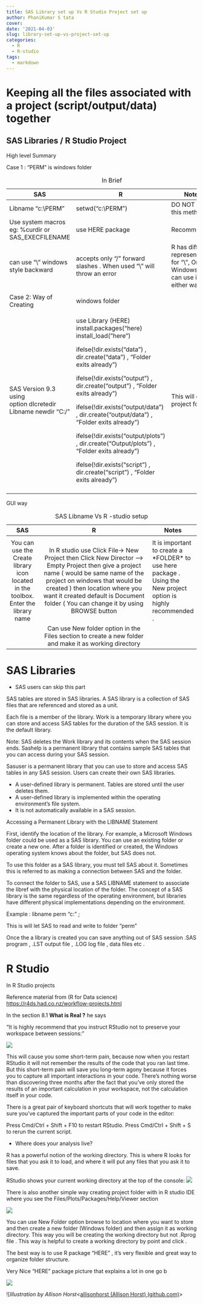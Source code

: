 ```yaml
---
title: SAS Library set up Vs R Studio Project set up 
author: PhaniKumar S tata
cover:  
date: '2021-04-03'
slug: library-set-up-vs-project-set-up
categories:
  - R
  - R-studio
tags:
  - markdown
---
```


# Keeping all the files associated with a project (script/output/data) together

## SAS Libraries / R Studio Project

High level Summary

Case 1 : "PERM" is windows folder

+---------------------------------------------------+-------------------------------------------------------------------------------------------+-------------------------------------------------------------------------------+
| SAS                                               | R                                                                                         | Notes                                                                         |
+===================================================+===========================================================================================+===============================================================================+
| Libname "c:\\PERM"                                | setwd("c:\\PERM")                                                                         | DO NOT USE this method                                                        |
+---------------------------------------------------+-------------------------------------------------------------------------------------------+-------------------------------------------------------------------------------+
| Use system macros eg: %curdir or SAS_EXECFILENAME | use HERE package                                                                          | Recommended                                                                   |
+---------------------------------------------------+-------------------------------------------------------------------------------------------+-------------------------------------------------------------------------------+
| can use "\\" windows style backward               | accepts only "/" forward slashes . When used "\\" will throw an error                     | R has different representation for "\\", On Windows you can use it either way |
+---------------------------------------------------+-------------------------------------------------------------------------------------------+-------------------------------------------------------------------------------+
|                                                   |                                                                                           |                                                                               |
+---------------------------------------------------+-------------------------------------------------------------------------------------------+-------------------------------------------------------------------------------+
| Case 2: Way of Creating                           | windows folder                                                                            |                                                                               |
+---------------------------------------------------+-------------------------------------------------------------------------------------------+-------------------------------------------------------------------------------+
| SAS Version 9.3 using\                            | use Library (HERE) install.packages("here) install_load("here")                           | This will create project folders                                              |
| option dlcretedir\                                |                                                                                           |                                                                               |
| Libname newdir "C:/"                              | ifelse(!dir.exists("data") , dir.create("data") , "Folder exits already")                 |                                                                               |
|                                                   |                                                                                           |                                                                               |
|                                                   | ifelse(!dir.exists("output") , dir.create("output") , "Folder exits already")             |                                                                               |
|                                                   |                                                                                           |                                                                               |
|                                                   | ifelse(!dir.exists("output/data") , dir.create("output/data") , "Folder exits already")   |                                                                               |
|                                                   |                                                                                           |                                                                               |
|                                                   | ifelse(!dir.exists("output/plots") , dir.create("Output/plots") , "Folder exits already") |                                                                               |
|                                                   |                                                                                           |                                                                               |
|                                                   | ifelse(!dir.exists("script") , dir.create("script") , "Folder exits already")             |                                                                               |
+---------------------------------------------------+-------------------------------------------------------------------------------------------+-------------------------------------------------------------------------------+
|                                                   |                                                                                           |                                                                               |
+---------------------------------------------------+-------------------------------------------------------------------------------------------+-------------------------------------------------------------------------------+

: In Brief

GUI way

+------------------------------------------------------------------------------------+----------------------------------------------------------------------------------------------------------------------------------------------------------------------------------------------------------------------------------------------------------------------------------------------------+-------------------------------------------------------------------------------------------------------------------+
| SAS                                                                                | R                                                                                                                                                                                                                                                                                                  | Notes                                                                                                             |
+:==================================================================================:+:==================================================================================================================================================================================================================================================================================================:+===================================================================================================================+
|                                                                                    |                                                                                                                                                                                                                                                                                                    |                                                                                                                   |
+------------------------------------------------------------------------------------+----------------------------------------------------------------------------------------------------------------------------------------------------------------------------------------------------------------------------------------------------------------------------------------------------+-------------------------------------------------------------------------------------------------------------------+
| You can use the Create library icon located in the toolbox. Enter the library name | In R studio use Click File-\> New Project then Click New Director --\> Empty Project then give a project name ( would be same name of the project on windows that would be created ) then location where you want it created default is Document folder ( You can change it by using BROWSE button | It is important to create a \*FOLDER\* to use here package . Using the New project option is highly recommended . |
+------------------------------------------------------------------------------------+----------------------------------------------------------------------------------------------------------------------------------------------------------------------------------------------------------------------------------------------------------------------------------------------------+-------------------------------------------------------------------------------------------------------------------+
|                                                                                    | Can use New folder option in the Files section to create a new folder and make it as working directory                                                                                                                                                                                             |                                                                                                                   |
+------------------------------------------------------------------------------------+----------------------------------------------------------------------------------------------------------------------------------------------------------------------------------------------------------------------------------------------------------------------------------------------------+-------------------------------------------------------------------------------------------------------------------+

: SAS Libname Vs R -studio setup

# SAS Libraries

-   SAS users can skip this part

SAS tables are stored in SAS libraries. A SAS library is a collection of SAS files that are referenced and stored as a unit.

Each file is a member of the library. Work is a temporary library where you can store and access SAS tables for the duration of the SAS session. It is the default library.

Note: SAS deletes the Work library and its contents when the SAS session ends. Sashelp is a permanent library that contains sample SAS tables that you can access during your SAS session.

Sasuser is a permanent library that you can use to store and access SAS tables in any SAS session. Users can create their own SAS libraries.

-   A user-defined library is permanent. Tables are stored until the user deletes them.
-   A user-defined library is implemented within the operating environment's file system.
-   It is not automatically available in a SAS session.

Accessing a Permanent Library with the LIBNAME Statement

First, identify the location of the library. For example, a Microsoft Windows folder could be used as a SAS library. You can use an existing folder or create a new one. After a folder is identified or created, the Windows operating system knows about the folder, but SAS does not.

To use this folder as a SAS library, you must tell SAS about it. Sometimes this is referred to as making a connection between SAS and the folder.

To connect the folder to SAS, use a SAS LIBNAME statement to associate the libref with the physical location of the folder. The concept of a SAS library is the same regardless of the operating environment, but libraries have different physical implementations depending on the environment.

Example : libname perm "c:\perm" ;

This is will let SAS to read and write to folder "perm"

Once the a library is created you can save anything out of SAS session .SAS program , .LST output file , .LOG log file , data files etc .

# R Studio

In R Studio projects

Reference material from (R for Data science) <https://r4ds.had.co.nz/workflow-projects.html>

In the section 8.1 **What is Real ?** he says

"It is highly recommend that you instruct RStudio not to preserve your workspace between sessions:"

![](images/rstudio-workspace.jpg)

This will cause you some short-term pain, because now when you restart RStudio it will not remember the results of the code that you ran last time. But this short-term pain will save you long-term agony because it forces you to capture all important interactions in your code. There's nothing worse than discovering three months after the fact that you've only stored the results of an important calculation in your workspace, not the calculation itself in your code.

There is a great pair of keyboard shortcuts that will work together to make sure you've captured the important parts of your code in the editor:

Press Cmd/Ctrl + Shift + F10 to restart RStudio. Press Cmd/Ctrl + Shift + S to rerun the current script.

-   Where does your analysis live?

R has a powerful notion of the working directory. This is where R looks for files that you ask it to load, and where it will put any files that you ask it to save.

RStudio shows your current working directory at the top of the console: ![](images/rstudio-wd.png)

There is also another simple way creating project folder with in R studio IDE where you see the Files/Plots/Packages/Help/Viewer section

![](images/pROJECT_SET_up.JPG)

You can use New Folder option browse to location where you want to store and then create a new folder (Windows folder) and then assign it as working directory. This way you will be creating the working directory but not .Rprog file . This way is helpful to create a working directory by point and click .

The best way is to use R package "HERE" , it's very flexible and great way to organize folder structure.

Very Nice "HERE" package picture that explains a lot in one go b

![](images/here.png)

![*Illustration by Allison Horst*\<[allisonhorst (Allison Horst) (github.com)](https://github.com/allisonhorst)\>
